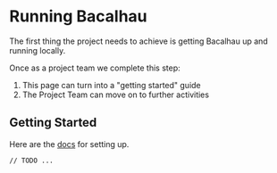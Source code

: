 # Running Bacalhau

The first thing the project needs to achieve is getting Bacalhau up and running locally.

Once as a project team we complete this step:

1. This page can turn into a "getting started" guide
2. The Project Team can move on to further activities

## Getting Started

Here are the [docs](https://www.bacalhau.org/) for setting up.

`// TODO ...`